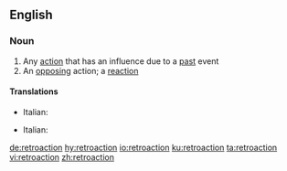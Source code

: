 ==English==

===Noun===
{{en-noun}}

# Any [[action]] that has an influence due to a [[past]] event
# An [[opposing]] action; a [[reaction]]

====Translations====
{{trans-top|action with an influence due to a past event}}
* Italian: {{t+|it|retroazione|f}}
{{trans-mid}}
{{trans-bottom}}
{{trans-top|opposing reaction}}
* Italian: {{t+|it|retroazione|f}}
{{trans-mid}}
{{trans-bottom}}

[[de:retroaction]]
[[hy:retroaction]]
[[io:retroaction]]
[[ku:retroaction]]
[[ta:retroaction]]
[[vi:retroaction]]
[[zh:retroaction]]